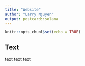 ```yaml
---
title: "Website"
author: "Larry Nguyen"
output: postcards:solana
---
```


```r
knitr::opts_chunk$set(echo = TRUE)
```

## Text

text text text
